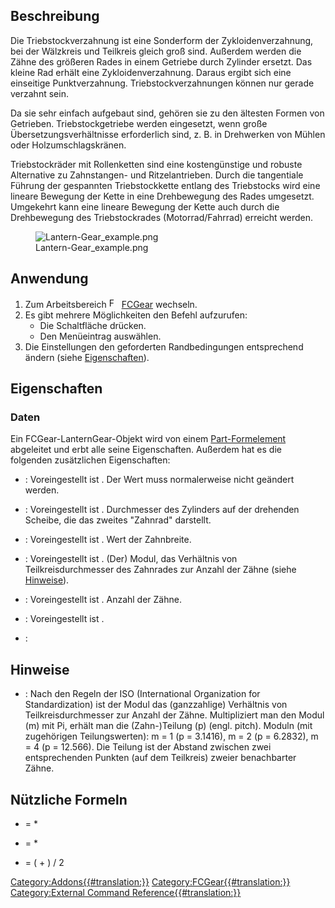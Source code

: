 <languages/>

{{Docnav/de
|[[FCGear_TimingGear/de|Zahnriemenscheibe]] 
|[[FCGear_HypoCycloidGear/de|Hypozykloidenrad]]
|[[FCGear_Workbench/de|FCGear]]
|IconL=FCGear_TimingGear.svg
|IconR=FCGear_HypoCycloidGear.svg
|IconC=FCGear_workbench_icon.svg
}}

{{GuiCommand/de
|Name=FCGear LanternGear
|Name/de= FCGear Triebstockrad
|MenuLocation=Gear → Lantern Gear
|Workbenches=[[FCGear_Workbench/de|FCGear]]
|Shortcut=Keine
|Version=v0.16
|SeeAlso=
}}

==Beschreibung==

Die Triebstockverzahnung ist eine Sonderform der Zykloidenverzahnung, bei der Wälzkreis und Teilkreis gleich groß sind. Außerdem werden die Zähne des größeren Rades in einem Getriebe durch Zylinder ersetzt. Das kleine Rad erhält eine Zykloidenverzahnung. Daraus ergibt sich eine einseitige Punktverzahnung. Triebstockverzahnungen können nur gerade verzahnt sein.

Da sie sehr einfach aufgebaut sind, gehören sie zu den ältesten Formen von Getrieben. Triebstockgetriebe werden eingesetzt, wenn große Übersetzungsverhältnisse erforderlich sind, z. B. in Drehwerken von Mühlen oder Holzumschlagskränen.

Triebstockräder mit Rollenketten sind eine kostengünstige und robuste Alternative zu Zahnstangen- und Ritzelantrieben. Durch die tangentiale Führung der gespannten Triebstockkette entlang des Triebstocks wird eine lineare Bewegung der Kette in eine Drehbewegung des Rades umgesetzt. Umgekehrt kann eine lineare Bewegung der Kette auch durch die Drehbewegung des Triebstockrades (Motorrad/Fahrrad) erreicht werden.

[[File:Lantern-Gear_example.png]]
:{{Caption|Oben: Triebstockrad}}

==Anwendung==

# Zum Arbeitsbereich [[Image:FCGear_workbench_icon.svg|16px]] [[FCGear_Workbench/de|FCGear]] wechseln.
# Es gibt mehrere Möglichkeiten den Befehl aufzurufen:
#* Die Schaltfläche {{Button|[[File:FCGear_LanternGear.svg|16px]] [[FCGear_LanternGear/de|Lantern Gear]]}} drücken.
#* Den Menüeintrag {{MenuCommand|Gear → [[File:FCGear_LanternGear.svg|16px]] Lantern Gear}} auswählen.
# Die Einstellungen den geforderten Randbedingungen entsprechend ändern (siehe [[#Eigenschaften|Eigenschaften]]).

==Eigenschaften==

===Daten===

Ein FCGear-LanternGear-Objekt wird von einem [[Part_Feature/de|Part-Formelement]] abgeleitet und erbt alle seine Eigenschaften. Außerdem hat es die folgenden zusätzlichen Eigenschaften:

{{Properties_Title|accuracy}}

* {{PropertyData/de|num_profiles|Integer}}: Voreingestellt ist {{Value|10}}. Der Wert muss normalerweise nicht geändert werden.

{{Properties_Title/de|Basis}}

* {{PropertyData/de|bolt_radius|Length}}: Voreingestellt ist {{Value|1 mm}}. Durchmesser des Zylinders auf der drehenden Scheibe, die das zweites "Zahnrad" darstellt.
* {{PropertyData/de|height|Length}}: Voreingestellt ist {{Value|5 mm}}. Wert der Zahnbreite.
* {{PropertyData/de|module|Length}}: Voreingestellt ist {{Value|1 mm}}. (Der) Modul, das Verhältnis von Teilkreisdurchmesser des Zahnrades zur Anzahl der Zähne (siehe [[#Hinweise|Hinweise]]).

{{Properties_Title|gear_parameter}}

* {{PropertyData/de|teeth|Integer}}: Voreingestellt ist {{Value|15}}. Anzahl der Zähne.

{{Properties_Title|tolerance}}

* {{PropertyData/de|head|Float}}: Voreingestellt ist {{Value|0}}.

{{Properties_Title|version}}

* {{PropertyData/de|version|String}}:

==Hinweise==

* {{Emphasis|Modul}}: Nach den Regeln der ISO (International Organization for Standardization) ist der Modul das (ganzzahlige) Verhältnis von Teilkreisdurchmesser zur Anzahl der Zähne. Multipliziert man den Modul (m) mit Pi, erhält man die (Zahn-)Teilung (p) (engl. pitch). Moduln (mit zugehörigen Teilungswerten): m = 1 (p = 3.1416), m = 2 (p = 6.2832), m = 4 (p = 12.566).  Die Teilung ist der Abstand zwischen zwei entsprechenden Punkten (auf dem Teilkreis) zweier benachbarter Zähne.

==Nützliche Formeln==

* {{Emphasis|Kopfkreisdurchmesser}} = {{Emphasis|Modul}} * {{Emphasis|(Anzahl der Zähne +2)}}
* {{Emphasis|Teilkreisdurchmesser}} = {{Emphasis|Modul}} * {{Emphasis|Anzahl der Zähne}}
* {{Emphasis|Achsabstand}} = ({{Emphasis|Teilkreisdurchmesser1 (Zahnrad1)}} + {{Emphasis|Teilkreisdurchmesser2 (Zahnrad 2)}}) / 2


{{Docnav/de
|[[FCGear_TimingGear/de|Zahnriemenscheibe]] 
|[[FCGear_HypoCycloidGear/de|Hypozykloidenrad]]
|[[FCGear_Workbench/de|FCGear]]
|IconL=FCGear_TimingGear.svg
|IconR=FCGear_HypoCycloidGear.svg
|IconC=FCGear_workbench_icon.svg
}}

[[Category:Addons{{#translation:}}]]
[[Category:FCGear{{#translation:}}]]
[[Category:External Command Reference{{#translation:}}]]